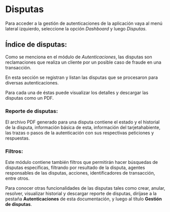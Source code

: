 <MissingTranslationBanner />

# Disputas

Para acceder a la gestión de autenticaciones de la aplicación vaya al menú lateral izquierdo, seleccione la opción *Dashboard* y luego *Disputas*.

## Índice de disputas:

Como se menciona en el módulo de *Autenticaciones*, las disputas son reclamaciones que realiza un cliente por un posible caso de fraude en una transacción.

En esta sección se registran y listan las disputas que se procesaron para diversas autenticaciones. 

Para cada una de éstas puede visualizar los detalles y descargar las disputas como un PDF.

### Reporte de disputas:

El archivo PDF generado para una disputa contiene el estado y el historial de la disputa, información básica de esta, información del tarjetahabiente, las trazas o pasos de la autenticación con sus respectivas peticiones y respuestas.

### Filtros:

Este módulo contiene también filtros que permitirán hacer búsquedas de disputas específicas, filtrando por resultado de la disputa, agentes responsables de las disputas, acciones, identificadores de transacción, entre otros.


Para conocer otras funcionalidades de las disputas tales como crear, anular, resolver, visualizar historial y descargar reporte de disputas, diríjase a la pestaña **Autenticaciones** de esta documentación, y luego al título **Gestión de disputas**.


